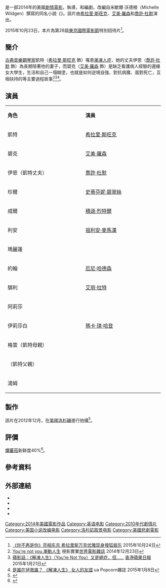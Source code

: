 {{noteTA
|G1=Show
|G2=Movie
|1=zh-cn:温暖渐冻心;zh-hk:解凍人生;zh-tw:漸動人生;
}}
{{Infobox Film
| name = 漸動人生
| original_name = ''You're Not You''
| image = You're Not You.jpg
| based_on = {{based on|{{link-en|漸動人生 (小說)|You're Not You (novel)|漸動人生}}|米歇爾·沃德根}}
| director = {{link-en|喬治·C·沃爾佛|George C. Wolfe}}
| producer = 埃利森·格林斯潘（Alison Greenspan）<br/>{{link-en|丹妮絲·迪·諾妮|Denise Di Novi}}<br/>[[希拉里·斯旺克|希拉里·斯旺克]]<br/>莫妮·史密夫（Molly Smith）
| screenplay = 
| story = 
| writer = {{link-en|莎娜·法斯特|Shana Feste}}<br/>{{link-en|喬登·羅伯斯|Jordan Roberts (writer)}}
| music = {{link-en|珍妮納·特索妮|Jeanine Tesori}}
| cinematography = 史提芬·費列貝克（Steven Fierberg）
| editing = 杰弗里·沃爾夫（Jeffrey Wolf）
| studio = Daryl Prince Productions<br/>Di Novi Pictures<br/>2S Films
| starring = [[希拉里·斯旺克|希拉里·斯旺克]]<br/>[[艾美·羅森|艾美·羅森]]<br/>[[喬許·杜默|喬許·杜默]]<br/>{{link-en|洛妮塔·特妮納|Loretta Devine}}<br/>[[艾丽·拉特|艾丽·拉特]]<br/>[[積遜·烈特爾|積遜·烈特爾]]<br/>{{link-en|法蘭斯·菲雪爾|Frances Fisher}}<br/>[[瑪卡·琪·哈登|瑪卡·琪·哈登]]<br/>{{link-en|埃尼爾·侯特森|Ernie Hudson}}
| released = 2014年10月10日（美國）<br>2014年12月12日（台灣）<br>2015年1月15日（香港和澳門）
| distributor = 英國第一娛樂影業<br/>[[海樂影業|海樂影業]]（台灣）<br/>[[娛藝|娛藝]]（香港）<br/>[[英皇電影|英皇電影]]（香港）
| runtime = 102分鐘
| country = 美國
| language = [[英語|英語]]
| budget = 
| gross = $894,964<ref name="Mojo">{{cite web|title=You're Not You (2014)|url=http://www.boxofficemojo.com/movies/?page=intl&id=yourenotyou.htm|publisher=[[Box_Office_Mojo|Box Office Mojo]]|accessdate=October 14, 2014|archive-date=2015-09-15|archive-url=https://web.archive.org/web/20150915152645/http://www.boxofficemojo.com/movies/?page=intl&id=yourenotyou.htm|dead-url=no}}</ref>
| cn_name = 温暖渐冻心
| hk_name = 解凍人生
| tw_name = 漸動人生
}}
{{作品名稱|name=''You're Not You''|hk=解凍人生|tw=漸動人生|cn=温暖渐冻心}}是一部2014年的美國[[劇情電影|劇情電影]]，{{link-en|喬治·C·沃爾佛|George C. Wolfe|}}執導，{{link-en|莎娜·法斯特|Shana Feste}}和{{link-en|喬登·羅伯斯|Jordan Roberts (writer)}}編劇，改編自米歇爾·沃德根（Michelle Wildgen）撰寫的同名小說《{{link-en|漸動人生 (小說)|You're Not You (novel)|漸動人生}}》。該片由[[希拉里·斯旺克|希拉里·斯旺克]]、[[艾美·羅森|艾美·羅森]]和[[喬許·杜默|喬許·杜默]]演出。

2015年10月23日，本片為第28屆[[東京國際電影節|東京國際電影節]]特別招待片<ref>[http://www.qianhuaweb.com/2015/1024/3006630.shtml 《你不再是你》亮相东京 希拉里斯万克优雅现身]{{dead link|date=2018年3月 |bot=InternetArchiveBot |fix-attempted=yes }}[[搜狐娱乐|搜狐娱乐]] 2015年10月24日</ref>。

==簡介==
[[古典音樂|古典音樂]][[鋼琴家|鋼琴家]]凱特（[[希拉里·斯旺克|希拉里·斯旺克]] 飾）罹患[[漸凍人症|漸凍人症]]，她的丈夫伊恩（[[喬許·杜默|喬許·杜默]] 飾）為長期陪著他的妻子，而碧克（[[艾美·羅森|艾美·羅森]] 飾）是缺乏看護病人經驗的邊緣女大學生，生活和自己一塌糊塗，也就是如何逆境自強、對抗病魔、面對死亡，互相扶持的等主要過程故事<ref>[http://www.worldscreen.com.tw/movie.php?movie_id=14315 You're not you 漸動人生] {{Wayback|url=http://www.worldscreen.com.tw/movie.php?movie_id=14315 |date=20190813213019 }}視影實業[[世界電影雜誌|世界電影雜誌]] 2014年12月23日</ref><ref>[http://hk.apple.nextmedia.com/entertainment/art/20150121/19009588 蘋影話：《解凍人生》（You’re Not You）又是絕症，但……] {{Wayback|url=http://hk.apple.nextmedia.com/entertainment/art/20150121/19009588 |date=20170428004943 }}[[香港蘋果日報|香港蘋果日報]] 2015年1月21日</ref><ref>[http://www.uacinemas.com.hk/chi/magazine/Magazine?issueId=527 是誰在拯救誰？ 《解凍人生》 女人的友誼] {{webarchive|url=https://web.archive.org/web/20160304212714/http://www.uacinemas.com.hk/chi/magazine/Magazine?issueId=527 |date=2016-03-04 }}ua Popcorn雜誌 2015年1月8日</ref>。

== 演員 ==
{|class="wikitable" style="width:65%"
|- style="background:cornflowerblue; color:white" align=center
|style="width:12%"|'''角色''' ||style="width:12%"|'''演員'''
|-
| 凱特||[[希拉里·斯旺克|希拉里·斯旺克]]
|-
| 碧克||[[艾美·羅森|艾美·羅森]]
|-
| 伊恩（凱特丈夫）||[[喬許·杜默|喬許·杜默]]
|-
| 珍爾||[[史蒂芬妮·碧翠絲|史蒂芬妮·碧翠絲]]
|-
| 烕爾||[[積遜·烈特爾|積遜·烈特爾]]
|-
| 利安||[[祖利安·麥馬漢|祖利安·麥馬漢]]
|-
| 瑪麗蓮||{{link-en|洛妮塔·特妮納|Loretta Devine|}}
|-
| 約翰||[[厄尼·哈德森|厄尼·哈德森]]
|-
| 騏利||[[艾丽·拉特|艾丽·拉特]]
|-
| 阿莉莎||{{link-en|安德莉·薩瓦格|Andrea Savage|}}
|-

| 伊莉莎白||[[瑪卡·琪·哈登|瑪卡·琪·哈登]]
|-

| 格雲（凱特母親）||{{link-en|法蘭斯·菲雪爾|Frances Fisher|}}
|-

| （凱特父親）||{{link-en|杰里夫·貝爾遜|Geoff Pierson|}}
|-

| 湯姆||{{link-en|邁克·道樂|Mike Doyle (actor)|}}
|}

== 製作 ==
該片在2012年12月，在[[美國|美國]][[洛杉磯|洛杉磯]]進行拍攝<ref>{{cite news|title=Hilary Swank juggles flowers and a pastry box as she takes on meaty role as Lou Gehrig's patient in You're Not You|url=http://www.dailymail.co.uk/tvshowbiz/article-2243752/Hilary-Swank-films-Youre-Not-You-Los-Angeles.html|accessdate=27 July 2013|newspaper=dailymail.co.uk|date=6 December 2012|archive-date=2016-09-18|archive-url=https://web.archive.org/web/20160918074955/http://www.dailymail.co.uk/tvshowbiz/article-2243752/Hilary-Swank-films-Youre-Not-You-Los-Angeles.html|dead-url=no}}</ref>。

== 評價 ==
[[爛蕃茄|爛蕃茄]]新鲜度40%<ref>{{cite web | url=http://www.rottentomatoes.com/m/youre_not_you/ | title=YOU'RE NOT YOU | work=[[Rotten_Tomatoes|Rotten Tomatoes]] | publisher=[[Flixster|Flixster]] | accessdate=December 20, 2014 | archive-date=2021-03-13 | archive-url=https://web.archive.org/web/20210313214232/http://www.rottentomatoes.com/m/youre_not_you | dead-url=no }}</ref>。

== 參考資料 ==
{{REFLIST}}

== 外部連結 ==
* {{IMDb title|1198156|YOU'RE NOT YOU}}
* {{mojo title|yourenotyou|YOU'RE NOT YOU}}
* {{rotten-tomatoes|youre_not_you|YOU'RE NOT YOU}}
* {{metacritic film|youre-not-you|YOU'RE NOT YOU}}

{{DEFAULTSORT:N}}
[[Category:2014年美國電影作品|Category:2014年美國電影作品]]
[[Category:英语电影|Category:英语电影]]
[[Category:2010年代劇情片|Category:2010年代劇情片]]
[[Category:美国小说改编电影|Category:美国小说改编电影]]
[[Category:洛杉矶取景电影|Category:洛杉矶取景电影]]
[[Category:美國悲劇電影|Category:美國悲劇電影]]